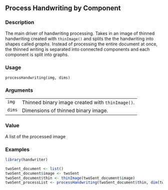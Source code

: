 ## Process Handwriting by Component {.unnumbered}


### Description

The main driver of handwriting processing. Takes in an image of thinned
handwriting created with <code>thinImage()</code> and splits the the handwriting into
shapes called <em>graphs</em>. Instead of processing the entire document at once,
the thinned writing is separated into connected components and each component
is split into graphs.



### Usage

<pre><code class='language-R'>processHandwriting(img, dims)
</code></pre>


### Arguments

<table>
<tr><td style = "white-space: nowrap; font-family: monospace; vertical-align: top"><code id="img">img</code></td>
<td>
Thinned binary image created with <code>thinImage()</code>.
</td></tr>
<tr><td style = "white-space: nowrap; font-family: monospace; vertical-align: top"><code id="dims">dims</code></td>
<td>
Dimensions of thinned binary image.
</td></tr>
</table>


### Value

A list of the processed image



### Examples
```r
library(handwriter)

twoSent_document <- list()
twoSent_document$image <- twoSent
twoSent_document$thin <- thinImage(twoSent_document$image)
twoSent_processList <- processHandwriting(twoSent_document$thin, dim(twoSent_document$image))



```
